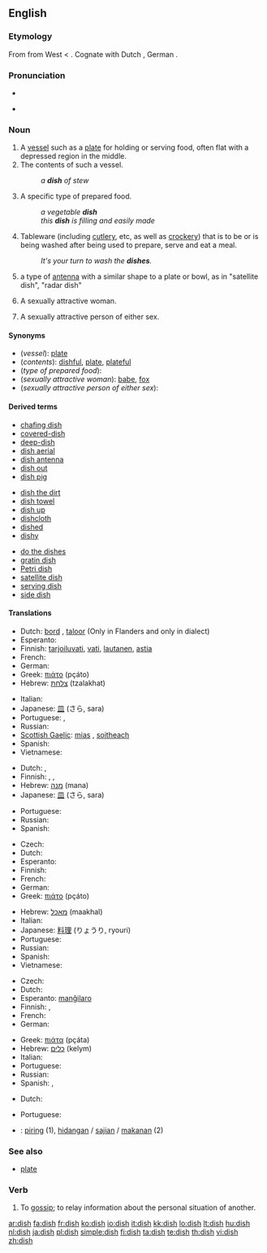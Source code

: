 {{wikipedia}}
==English==

===Etymology===
From {{etyl|ang}} {{term|disc|lang=ang}} from West {{proto|Germanic|disk(s)|lang=en}} < {{etyl|la}} {{term|discus|lang=la}}.  Cognate with Dutch {{term|disch||table|lang=nl}}, German {{term|Tisch||table|lang=de}}.

===Pronunciation===
* {{IPA|/dɪʃ/}}
* {{audio|en-us-dish.ogg|Audio (US)}}
*: {{rhymes|ɪʃ}}

===Noun===
{{en-noun|es}}

# A [[vessel]] such as a [[plate]] for holding or serving food, often flat with a depressed region in the middle.
# The contents of such a vessel.
#: ''a '''dish''' of stew''
# A specific type of prepared food.
#: ''a vegetable '''dish'''''
#: ''this '''dish''' is filling and easily made''
# {{in plural}} Tableware (including [[cutlery]], etc, as well as [[crockery]]) that is to be or is being washed after being used to prepare, serve and eat a meal.
#: ''It's your turn to wash the '''dishes'''.''
# a type of [[antenna]] with a similar shape to a plate or bowl, as in "satellite dish", "radar dish"
# {{slang}} A sexually attractive woman.
# {{context|British|slang}} A sexually attractive person of either sex.

====Synonyms====
* (''vessel''): [[plate]]
* (''contents''): [[dishful]], [[plate]], [[plateful]]
* (''type of prepared food''):
* (''sexually attractive woman''): [[babe]], [[fox]]
* (''sexually attractive person of either sex''):

====Derived terms====
{{rel-top3|Derived terms}}
* [[chafing dish]]
* [[covered-dish]]
* [[deep-dish]]
* [[dish aerial]]
* [[dish antenna]]
* [[dish out]]
* [[dish pig]]
{{rel-mid3}}
* [[dish the dirt]]
* [[dish towel]]
* [[dish up]]
* [[dishcloth]]
* [[dished]]
* [[dishy]]
{{rel-mid3}}
* [[do the dishes]]
* [[gratin dish]]
* [[Petri dish]]
* [[satellite dish]]
* [[serving dish]]
* [[side dish]]
{{rel-bottom}}

====Translations====
{{trans-top|vessel for holding/serving food}}
* Dutch: [[bord]] {{n}}, [[taloor]] {{f}} (Only in Flanders and only in dialect)
* Esperanto: {{t-|eo|telero|xs=Esperanto}}
* Finnish: [[tarjoiluvati]], [[vati]], [[lautanen]], [[astia]]
* French: {{t+|fr|assiette|f}}
* German: {{t+|de|Teller|m}}
* Greek: [[πιάτο]] {{n}} (pçáto)
* Hebrew: [[צלחת]] (tzalakhat) {{f}}
{{trans-mid}}
* Italian: {{t+|it|piatto|m}}
* Japanese: [[皿]] (さら, sara)
* Portuguese: {{t+|pt|prato|m}}, {{t+|pt|louça}}
* Russian: {{t+|ru|тарелка|f|sc=Cyrl}}
* [[Scottish Gaelic]]: [[mias]] {{f}}, [[soitheach]] {{f}}
* Spanish: {{t+|es|plato|m}}
* Vietnamese: {{t+|vi|đĩa|xs=Vietnamese}}
{{trans-bottom}}

{{trans-top|contents of such a vessel}}
* Dutch: {{t+|nl|bord|n}}, {{t+|nl|gerecht|n}}
* Finnish: {{t-|fi|vadillinen}}, {{t-|fi|lautasellinen}}, {{t-|fi|astiallinen}}
* Hebrew: [[מנה]] (mana) {{f}}
* Japanese: [[皿]] (さら, sara)
{{trans-mid}}
* Portuguese: {{t+|pt|prato|m}}
* Russian: {{t+|ru|блюдо|n|sc=Cyrl}}
* Spanish: {{t+|es|plato|m}}
{{trans-bottom}}

{{trans-top|specific type of food}}
* Czech: {{t-|cs|pokrm|m}}
* Dutch: {{t+|nl|gerecht|n}}
* Esperanto: {{t-|eo|manĝaĵo|xs=Esperanto}}
* Finnish: {{t-|fi|ruokalaji}}
* French: {{t+|fr|plat|m}}
* German: {{t+|de|Gericht|n}}
* Greek: [[πιάτο]] {{n}} (pçáto)
{{trans-mid}}
* Hebrew: [[מאכל]] (maakhal) {{m}}
* Italian: {{t+|it|piatto|m}}
* Japanese: [[料理]] (りょうり, ryouri)
* Portuguese: {{t+|pt|prato|m}}
* Russian: {{t+|ru|блюдо|n|sc=Cyrl}}
* Spanish: {{t+|es|plato|m}}
* Vietnamese: {{t+|vi|món|xs=Vietnamese}}
{{trans-bottom}}

{{trans-top|tableware to be/being washed}}
* Czech: {{t-|cs|nádobí|n}}
* Dutch: {{t+|nl|vaat|m}}
* Esperanto: [[manĝilaro]]
* Finnish: {{t+|fi|astia|p|alt=astiat}}, {{t+|fi|tiski|p|alt=tiskit}}
* French: {{t+|fr|vaisselle|f}}
* German: {{t+|de|Geschirr|n}}
{{trans-mid}}
* Greek: [[πιάτα]] {{n|p}} (pçáta)
* Hebrew: [[כלים]] (kelym) {{m|p}}
* Italian: {{t+|it|piatto|m|p|alt=piatti}}
* Portuguese: {{t+|pt|louça|f}}
* Russian: {{t+|ru|посуда|f|p|sc=Cyrl}}
* Spanish: {{t-|es|vajilla|f}}, {{t-|es|loza|f}}
{{trans-bottom}}

{{trans-top|slang: sexually attractive woman}}
<!--Note: put SLANG terms in this table, where these exist-->
* Dutch: {{t+|nl|stoot|f}}
{{trans-mid}}
* Portuguese: {{t-|pt|gostosa|f}}
{{trans-bottom}}

{{trans-top|slang: sexually attractive person of either sex}}
<!--Note: put SLANG terms in this table, where these exist-->
{{trans-mid}}
{{trans-bottom}}

<!--Remove this section once all of the translations below have been moved into the tables above.-->
{{checktrans-top}}
* {{ttbc|Indonesian}}: [[piring]] (1), [[hidang]]an / [[saji]]an / [[makan]]an (2)
{{trans-bottom}}

===See also===
* [[plate]]

===Verb===
{{en-verb|dish|es}}

# To [[gossip]]; to relay information about the personal situation of another.

[[ar:dish]]
[[fa:dish]]
[[fr:dish]]
[[ko:dish]]
[[io:dish]]
[[it:dish]]
[[kk:dish]]
[[lo:dish]]
[[lt:dish]]
[[hu:dish]]
[[nl:dish]]
[[ja:dish]]
[[pl:dish]]
[[simple:dish]]
[[fi:dish]]
[[ta:dish]]
[[te:dish]]
[[th:dish]]
[[vi:dish]]
[[zh:dish]]